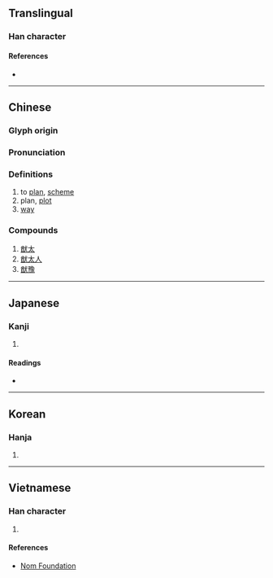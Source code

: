 {{character info/new}}
==Translingual==

===Han character===
{{Han char|rn=94|rad=犬|as=09|sn=12|four=83634|canj=TWIK|ids=⿰酋犬}}

====References====
* {{Han ref|kx=0716.010|dkj=20558|dj=1127.170|hdz=21355.080|uh=7337|ud=29495|bh=B7DF|bd=47071}}

----

==Chinese==
{{zh-forms}}

===Glyph origin===
{{Han etym}}

===Pronunciation===
{{zh-pron
|m=yóu
|c=jau4
|mn=iû
|mc=y
|oc=y
|ma=
|cat=v,n
}}

===Definitions===
{{zh-hanzi}}

# to [[plan]], [[scheme]]
# plan, [[plot]]
# [[way]]

===Compounds===
# [[猷太]]
# [[猷太人]]
# [[猷豫]]

----

==Japanese==

===Kanji===
{{ja-kanji|grade=|rs=犬09}}

# {{defn|lang=ja|sort=犬09}}

====Readings====
* {{ja-readings|on=[[ゆう]] (yū)|kun=[[はかる]] (hakaru), [[はかりごと]] (hakarigoto)|nanori=}}

----

==Korean==

===Hanja===
{{ko-hanja|hangeul=유|eumhun=|rv=yu|mr=yu|y=yu}}

# {{defn|lang=ko|sort=犬09}}

----

==Vietnamese==

===Han character===
{{vi-readings|rs=犬09|hanviet=du}}

# {{defn|lang=vi|sort=犬09}}

====References====
* [http://nomfoundation.org/common/nom_details.php?codepoint=7337 Nom Foundation]